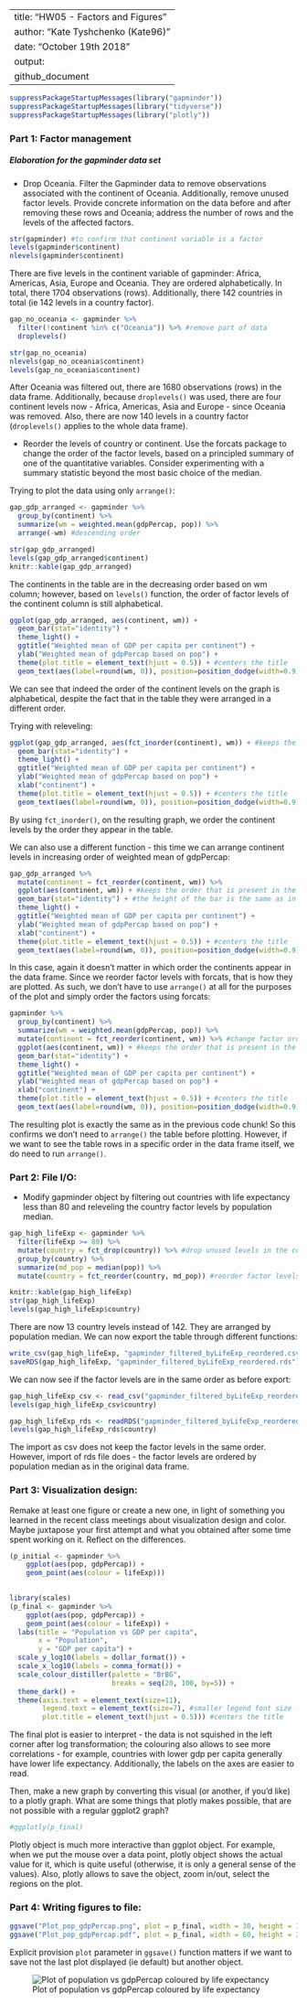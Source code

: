 --------------
title: "HW05 - Factors and Figures" 
author: "Kate Tyshchenko (Kate96)" 
date: "October 19th 2018" 
output:
  github_document
--------------


```r
suppressPackageStartupMessages(library("gapminder"))
suppressPackageStartupMessages(library("tidyverse"))
suppressPackageStartupMessages(library("plotly"))
```


### Part 1: Factor management
##### Elaboration for the gapminder data set

- Drop Oceania. Filter the Gapminder data to remove observations associated with the continent of Oceania. Additionally, remove unused factor levels. Provide concrete information on the data before and after removing these rows and Oceania; address the number of rows and the levels of the affected factors.

```r
str(gapminder) #to confirm that continent variable is a factor
levels(gapminder$continent)
nlevels(gapminder$continent)
```

There are five levels in the continent variable of gapminder: Africa, Americas, Asia, Europe and Oceania. They are ordered alphabetically. In total, there 1704 observations (rows). Additionally, there 142 countries in total (ie 142 levels in a country factor).

```r
gap_no_oceania <- gapminder %>% 
  filter(!continent %in% c("Oceania")) %>% #remove part of data
  droplevels() 

str(gap_no_oceania)
nlevels(gap_no_oceania$continent)
levels(gap_no_oceania$continent)
```

After Oceania was filtered out, there are 1680 observations (rows) in the data frame. Additionally, because `droplevels()` was used, there are four continent levels now - Africa, Americas, Asia and Europe - since Oceania was removed. Also, there are now 140 levels in a country factor (`droplevels()` applies to the whole data frame).

- Reorder the levels of country or continent. Use the forcats package to change the order of the factor levels, based on a principled summary of one of the quantitative variables. Consider experimenting with a summary statistic beyond the most basic choice of the median.

Trying to plot the data using only `arrange()`:

```r
gap_gdp_arranged <- gapminder %>%
  group_by(continent) %>% 
  summarize(wm = weighted.mean(gdpPercap, pop)) %>%  
  arrange(-wm) #descending order

str(gap_gdp_arranged)
levels(gap_gdp_arranged$continent)
knitr::kable(gap_gdp_arranged)
```

The continents in the table are in the decreasing order based on wm column; however, based on `levels()` function, the order of factor levels of the continent column is still alphabetical.

```r
ggplot(gap_gdp_arranged, aes(continent, wm)) +
  geom_bar(stat="identity") +
  theme_light() +
  ggtitle("Weighted mean of GDP per capita per continent") +
  ylab("Weighted mean of gdpPercap based on pop") +
  theme(plot.title = element_text(hjust = 0.5)) + #centers the title
  geom_text(aes(label=round(wm, 0)), position=position_dodge(width=0.9), vjust=-0.25) #add labels over each bar
```

We can see that indeed the order of the continent levels on the graph is alphabetical, despite the fact that in the table they were arranged in a different order.

Trying with releveling:

```r
ggplot(gap_gdp_arranged, aes(fct_inorder(continent), wm)) + #keeps the order that is present in the data frame
  geom_bar(stat="identity") +
  theme_light() +
  ggtitle("Weighted mean of GDP per capita per continent") +
  ylab("Weighted mean of gdpPercap based on pop") +
  xlab("continent") +
  theme(plot.title = element_text(hjust = 0.5)) + #centers the title
  geom_text(aes(label=round(wm, 0)), position=position_dodge(width=0.9), vjust=-0.25) #add labels over each bar
```

By using `fct_inorder()`, on the resulting graph, we order the continent levels by the order they appear in the table.

We can also use a different function - this time we can arrange continent levels in increasing order of weighted mean of gdpPercap:

```r
gap_gdp_arranged %>% 
  mutate(continent = fct_reorder(continent, wm)) %>% 
  ggplot(aes(continent, wm)) + #keeps the order that is present in the data frame
  geom_bar(stat="identity") + #the height of the bar is the same as in table
  theme_light() +
  ggtitle("Weighted mean of GDP per capita per continent") +
  ylab("Weighted mean of gdpPercap based on pop") +
  xlab("continent") +
  theme(plot.title = element_text(hjust = 0.5)) + #centers the title
  geom_text(aes(label=round(wm, 0)), position=position_dodge(width=0.9), vjust=-0.25) #add labels over each bar
```

In this case, again it doesn't matter in which order the continents appear in the data frame. Since we reorder factor levels with forcats, that is how they are plotted. As such, we don't have to use `arrange()` at all for the purposes of the plot and simply order the factors using forcats:

```r
gapminder %>%
  group_by(continent) %>% 
  summarize(wm = weighted.mean(gdpPercap, pop)) %>%
  mutate(continent = fct_reorder(continent, wm)) %>% #change factor order based on the gdpPercap weighted mean
  ggplot(aes(continent, wm)) + #keeps the order that is present in the data frame
  geom_bar(stat="identity") +
  theme_light() +
  ggtitle("Weighted mean of GDP per capita per continent") +
  ylab("Weighted mean of gdpPercap based on pop") +
  xlab("continent") +
  theme(plot.title = element_text(hjust = 0.5)) + #centers the title
  geom_text(aes(label=round(wm, 0)), position=position_dodge(width=0.9), vjust=-0.25) #add labels over each bar
```

The resulting plot is exactly the same as in the previous code chunk! So this confirms we don't need to `arrange()` the table before plotting. However, if we want to see the table rows in a specific order in the data frame itself, we do need to run `arrange()`.

### Part 2: File I/O:

- Modify gapminder object by filtering out countries with life expectancy less than 80 and releveling the country factor levels by population median.

```r
gap_high_lifeExp <- gapminder %>% 
  filter(lifeExp >= 80) %>% 
  mutate(country = fct_drop(country)) %>% #drop unused levels in the country col
  group_by(country) %>% 
  summarize(md_pop = median(pop)) %>% 
  mutate(country = fct_reorder(country, md_pop)) #reorder factor levels based on the population median

knitr::kable(gap_high_lifeExp)
str(gap_high_lifeExp)
levels(gap_high_lifeExp$country)
```

There are now 13 country levels instead of 142. They are arranged by population median. We can now export the table through different functions:

```r
write_csv(gap_high_lifeExp, "gapminder_filtered_byLifeExp_reordered.csv")
saveRDS(gap_high_lifeExp, "gapminder_filtered_byLifeExp_reordered.rds")
```

We can now see if the factor levels are in the same order as before export:
```r
gap_high_lifeExp_csv <- read_csv("gapminder_filtered_byLifeExp_reordered.csv", col_types = list(col_factor(NULL), col_number())) #import as factors - otherwise the strings are imported as characters
levels(gap_high_lifeExp_csv$country)

gap_high_lifeExp_rds <- readRDS("gapminder_filtered_byLifeExp_reordered.rds")
levels(gap_high_lifeExp_rds$country)
```

The import as csv does not keep the factor levels in the same order. However, import of rds file does - the factor levels are ordered by population median as in the original data frame.

### Part 3: Visualization design:

Remake at least one figure or create a new one, in light of something you learned in the recent class meetings about visualization design and color. Maybe juxtapose your first attempt and what you obtained after some time spent working on it. Reflect on the differences. 

```r
(p_initial <- gapminder %>% 
    ggplot(aes(pop, gdpPercap)) +
    geom_point(aes(colour = lifeExp)))
  
```

```r
library(scales)
(p_final <- gapminder %>% 
    ggplot(aes(pop, gdpPercap)) +
    geom_point(aes(colour = lifeExp)) +
  labs(title = "Population vs GDP per capita",
       x = "Population",
       y = "GDP per capita") +
  scale_y_log10(labels = dollar_format()) +
  scale_x_log10(labels = comma_format()) +
  scale_colour_distiller(palette = "BrBG",
                         breaks = seq(20, 100, by=5)) +  
  theme_dark() +
  theme(axis.text = element_text(size=11),
        legend.text = element_text(size=7), #smaller legend font size -> easier to see the numbers as they don't overlap
        plot.title = element_text(hjust = 0.5))) #centers the title
```

The final plot is easier to interpret - the data is not squished in the left corner after log transformation; the colouring also allows to see more correlations - for example, countries with lower gdp per capita generally have lower life expectancy. Additionally, the labels on the axes are easier to read.


Then, make a new graph by converting this visual (or another, if you'd like) to a plotly graph. What are some things that plotly makes possible, that are not possible with a regular ggplot2 graph?

```r
#ggplotly(p_final)
```

Plotly object is much more interactive than ggplot object. For example, when we put the mouse over a data point, plotly object shows the actual value for it, which is quite useful (otherwise, it is only a general sense of the values). Also, plotly allows to save the object, zoom in/out, select the regions on the plot.

### Part 4: Writing figures to file:

```r
ggsave("Plot_pop_gdpPercap.png", plot = p_final, width = 30, height = 15, units = "cm", dpi = "print")
ggsave("Plot_pop_gdpPercap.pdf", plot = p_final, width = 60, height = 30, units = "cm", scale = 3, limitsize=F)
```

Explicit provision `plot` parameter in `ggsave()` function matters if we want to save not the last plot displayed (ie default) but another object. 

![Plot of population vs gdpPercap coloured by life expectancy](Plot_pop_gdpPercap.png)